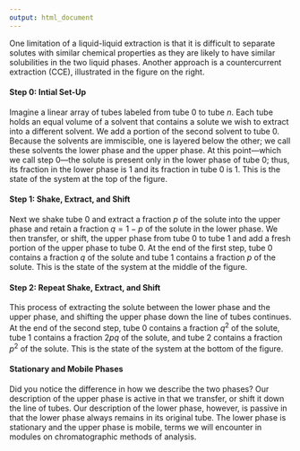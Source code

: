 ```yaml
---
output: html_document
---
```


<!-- The following script makes it possible to use the mhchem -->
<!-- latex package in a .Rmd file and to knit it into an .html file -->
<!-- the font size is scaled to 90% to match text -->

```{=html}
<script type="text/x-mathjax-config">
MathJax.Hub.Config({
  TeX: {
    extensions: ["[Contrib]/mhchem/mhchem.js"]
}
});
MathJax.Hub.Config({ 
        "HTML-CSS": { scale: 90 }, 
        SVG: { linebreaks: { automatic:true } }, 
 });
</script>
```

<!-- text for introduction -->

One limitation of a liquid-liquid extraction is that it is difficult to separate solutes with similar chemical properties as they are likely to have similar solubilities in the two liquid phases. Another approach is a countercurrent extraction (CCE), illustrated in the figure on the right. 

#### Step 0: Intial Set-Up

Imagine a linear array of tubes labeled from tube 0 to tube $n$. Each tube holds an equal volume of a solvent that contains a solute we wish to extract into a different solvent. We add a portion of the second solvent to tube 0. Because the solvents are immiscible, one is layered below the other; we call these solvents the lower phase and the upper phase. At this point---which we call step 0---the solute is present only in the lower phase of tube 0; thus, its fraction in the lower phase is 1 and its fraction in tube 0 is 1. This is the state of the system at the top of the figure.

#### Step 1: Shake, Extract, and Shift

Next we shake tube 0 and extract a fraction *p* of the solute into the upper phase and retain a fraction $q = 1 - p$ of the solute in the lower phase. We then transfer, or shift, the upper phase from tube 0 to tube 1 and add a fresh portion of the upper phase to tube 0. At the end of the first step, tube 0 contains a fraction *q* of the solute and tube 1 contains a fraction *p* of the solute. This is the state of the system at the middle of the figure.

#### Step 2: Repeat Shake, Extract, and Shift

This process of extracting the solute between the lower phase and the upper phase, and shifting the upper phase down the line of tubes continues. At the end of the second step, tube 0 contains a fraction $q^2$ of the solute, tube 1 contains a fraction $2pq$ of the solute, and tube 2 contains a fraction $p^2$ of the solute. This is the state of the system at the bottom of the figure. 

#### Stationary and Mobile Phases

Did you notice the difference in how we describe the two phases? Our description of the upper phase is active in that we transfer, or shift it down the line of tubes. Our description of the lower phase, however, is passive in that the lower phase always remains in its original tube. The lower phase is stationary and the upper phase is mobile, terms we will encounter in modules on chromatographic methods of analysis.
